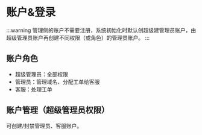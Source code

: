 # 账户&登录

:::warning
管理侧的账户不需要注册，系统初始化时默认创超级建管理员账户，由超级管理员账户再创建不同权限（或角色）的管理员账户。
:::

## 账户角色

- 超级管理员：全部权限
- 管理员：管理域名、分配工单给客服
- 客服：处理工单

## 账户管理（超级管理员权限）

可创建/封禁管理员、客服账户。

